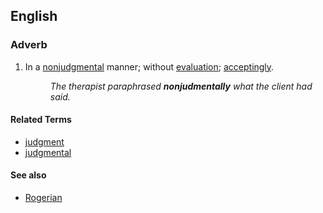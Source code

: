 ==English==

===Adverb===
{{en-adv}}

# In a [[nonjudgmental]] manner; without [[evaluation]]; [[acceptingly]].
#: ''The therapist paraphrased '''nonjudmentally''' what the client had said.''

====Related Terms====
*[[judgment]]
*[[judgmental]]

====See also====
*[[Rogerian]]